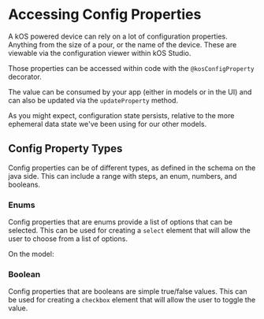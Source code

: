 
<Meta title="Foundations/7. Config Properties" />


# Accessing Config Properties

A kOS powered device can rely on a lot of configuration properties. Anything from the size of a pour, or the name of the device. These are viewable via the configuration viewer within kOS Studio.

Those properties can be accessed within code with the `@kosConfigProperty` decorator.

<Snippet name="device-model-string@device-model.ts" />

The value can be consumed by your app (either in models or in the UI) and can also be updated via the `updateProperty` method.

<Snippet name="ConfigProperty@config-property.tsx" />

As you might expect, configuration state persists, relative to the more ephemeral data state we've been using for our other models.

<Canvas of={ConfigPropertyStory} />

## Config Property Types

Config properties can be of different types, as defined in the schema on the java side. This can include a range with steps, an enum, numbers, and booleans.

### Enums

Config properties that are enums provide a list of options that can be selected. This can be used for creating a `select` element that will allow the user to choose from a list of options.

On the model:
<Snippet name="device-model-enum@device-model.ts" />

<Snippet name="ConfigPropertyEnum@config-property-enum.tsx" />

<Canvas of={ConfigPropertyEnumStory} />

### Boolean

<Snippet name="device-model-boolean@device-model.ts" />

<Snippet name="ConfigProperty@config-property-boolean.tsx" />

Config properties that are booleans are simple true/false values. This can be used for creating a `checkbox` element that will allow the user to toggle the value.

<Canvas of={ConfigPropertyBooleanStory} />